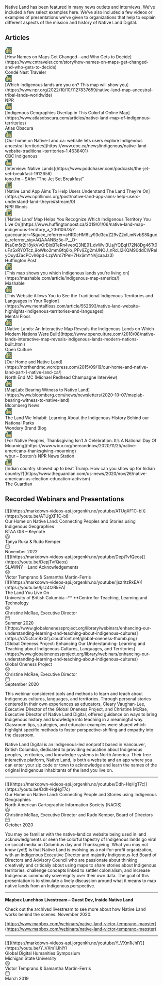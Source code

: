 Native Land has been featured in many news outlets and interviews. We’ve included a few select examples here. We’ve also included a few videos or examples of presentations we’ve given to organizations that help to explain different aspects of the mission and history of Native Land Digital.

## Articles
<div className="mt-4 nld-font-noto nld-text-md nld-bg-grey-50 rounded-xl p-4">
  <div className="flex items-center">
    <svg className="min-w-[24px]" width="24" height="24" viewBox="0 0 24 24" fill="none" xmlns="http://www.w3.org/2000/svg">
      <path fill-rule="evenodd" clip-rule="evenodd" d="M4 10C3.73478 10 3.48051 10.1054 3.29297 10.293C3.10543 10.4805 3 10.7348 3 11V20C3 20.2652 3.10543 20.5195 3.29297 20.707C3.48051 20.8946 3.73478 21 4 21C4.26522 21 4.51949 20.8946 4.70703 20.707C4.89457 20.5195 5 20.2652 5 20V10H4ZM8 3C7.73478 3 7.4805 3.10543 7.29297 3.29297C7.10543 3.4805 7 3.73478 7 4V20C7 20.3444 6.93703 20.6814 6.82422 21H20C20.2652 21 20.5195 20.8946 20.707 20.707C20.8946 20.5195 21 20.2652 21 20V4C21 3.73478 20.8946 3.48051 20.707 3.29297C20.5195 3.10543 20.2652 3 20 3H8Z" fill="#DEC170"/>
      <path d="M15 17C15.5523 17 16 17.4477 16 18C16 18.5523 15.5523 19 15 19H10C9.44771 19 9 18.5523 9 18C9 17.4477 9.44771 17 10 17H15Z" fill="#29646F"/>
      <path d="M18 13C18.5523 13 19 13.4477 19 14C19 14.5523 18.5523 15 18 15H10C9.44771 15 9 14.5523 9 14C9 13.4477 9.44771 13 10 13H18Z" fill="#29646F"/>
      <path fill-rule="evenodd" clip-rule="evenodd" d="M17 5C18.1046 5 19 5.89543 19 7V9C19 10.1046 18.1046 11 17 11H11C9.89543 11 9 10.1046 9 9V7C9 5.89543 9.89543 5 11 5H17ZM11 9H17V7H11V9Z" fill="#29646F"/>
      <path fill-rule="evenodd" clip-rule="evenodd" d="M20 1C20.7957 1 21.5585 1.3163 22.1211 1.87891C22.6837 2.44151 23 3.20435 23 4V20C23 20.7957 22.6837 21.5585 22.1211 22.1211C21.5585 22.6837 20.7957 23 20 23H4C3.20435 23 2.44151 22.6837 1.87891 22.1211C1.3163 21.5585 1 20.7957 1 20V11C1 10.2044 1.3163 9.44151 1.87891 8.87891C2.44151 8.3163 3.20435 8 4 8H5V4C5 3.20435 5.3163 2.44152 5.87891 1.87891C6.44152 1.3163 7.20435 1 8 1H20ZM4 10C3.73478 10 3.48051 10.1054 3.29297 10.293C3.10543 10.4805 3 10.7348 3 11V20C3 20.2652 3.10543 20.5195 3.29297 20.707C3.48051 20.8946 3.73478 21 4 21C4.26522 21 4.51949 20.8946 4.70703 20.707C4.89457 20.5195 5 20.2652 5 20V10H4ZM8 3C7.73478 3 7.4805 3.10543 7.29297 3.29297C7.10543 3.4805 7 3.73478 7 4V20C7 20.3444 6.93703 20.6814 6.82422 21H20C20.2652 21 20.5195 20.8946 20.707 20.707C20.8946 20.5195 21 20.2652 21 20V4C21 3.73478 20.8946 3.48051 20.707 3.29297C20.5195 3.10543 20.2652 3 20 3H8Z" fill="#29646F"/>
    </svg>
    <div className="ml-4 nld-text-teal-500 font-semibold">[How Names on Maps Get Changed—and Who Gets to Decide](https://www.cntraveler.com/story/how-names-on-maps-get-changed-and-who-gets-to-decide)</div>
  </div>
  <div>
    <div className="ml-10">Condé Nast Traveler</div>
  </div>
</div>
<div className="mt-4 nld-font-noto nld-text-md nld-bg-grey-50 rounded-xl p-4">
  <div className="flex items-center">
    <svg className="min-w-[24px]" width="24" height="24" viewBox="0 0 24 24" fill="none" xmlns="http://www.w3.org/2000/svg">
      <path fill-rule="evenodd" clip-rule="evenodd" d="M4 10C3.73478 10 3.48051 10.1054 3.29297 10.293C3.10543 10.4805 3 10.7348 3 11V20C3 20.2652 3.10543 20.5195 3.29297 20.707C3.48051 20.8946 3.73478 21 4 21C4.26522 21 4.51949 20.8946 4.70703 20.707C4.89457 20.5195 5 20.2652 5 20V10H4ZM8 3C7.73478 3 7.4805 3.10543 7.29297 3.29297C7.10543 3.4805 7 3.73478 7 4V20C7 20.3444 6.93703 20.6814 6.82422 21H20C20.2652 21 20.5195 20.8946 20.707 20.707C20.8946 20.5195 21 20.2652 21 20V4C21 3.73478 20.8946 3.48051 20.707 3.29297C20.5195 3.10543 20.2652 3 20 3H8Z" fill="#DEC170"/>
      <path d="M15 17C15.5523 17 16 17.4477 16 18C16 18.5523 15.5523 19 15 19H10C9.44771 19 9 18.5523 9 18C9 17.4477 9.44771 17 10 17H15Z" fill="#29646F"/>
      <path d="M18 13C18.5523 13 19 13.4477 19 14C19 14.5523 18.5523 15 18 15H10C9.44771 15 9 14.5523 9 14C9 13.4477 9.44771 13 10 13H18Z" fill="#29646F"/>
      <path fill-rule="evenodd" clip-rule="evenodd" d="M17 5C18.1046 5 19 5.89543 19 7V9C19 10.1046 18.1046 11 17 11H11C9.89543 11 9 10.1046 9 9V7C9 5.89543 9.89543 5 11 5H17ZM11 9H17V7H11V9Z" fill="#29646F"/>
      <path fill-rule="evenodd" clip-rule="evenodd" d="M20 1C20.7957 1 21.5585 1.3163 22.1211 1.87891C22.6837 2.44151 23 3.20435 23 4V20C23 20.7957 22.6837 21.5585 22.1211 22.1211C21.5585 22.6837 20.7957 23 20 23H4C3.20435 23 2.44151 22.6837 1.87891 22.1211C1.3163 21.5585 1 20.7957 1 20V11C1 10.2044 1.3163 9.44151 1.87891 8.87891C2.44151 8.3163 3.20435 8 4 8H5V4C5 3.20435 5.3163 2.44152 5.87891 1.87891C6.44152 1.3163 7.20435 1 8 1H20ZM4 10C3.73478 10 3.48051 10.1054 3.29297 10.293C3.10543 10.4805 3 10.7348 3 11V20C3 20.2652 3.10543 20.5195 3.29297 20.707C3.48051 20.8946 3.73478 21 4 21C4.26522 21 4.51949 20.8946 4.70703 20.707C4.89457 20.5195 5 20.2652 5 20V10H4ZM8 3C7.73478 3 7.4805 3.10543 7.29297 3.29297C7.10543 3.4805 7 3.73478 7 4V20C7 20.3444 6.93703 20.6814 6.82422 21H20C20.2652 21 20.5195 20.8946 20.707 20.707C20.8946 20.5195 21 20.2652 21 20V4C21 3.73478 20.8946 3.48051 20.707 3.29297C20.5195 3.10543 20.2652 3 20 3H8Z" fill="#29646F"/>
    </svg>
    <div className="ml-4 nld-text-teal-500 font-semibold">[Which Indigenous lands are you on? This map will show you](https://www.npr.org/2022/10/10/1127837659/native-land-map-ancestral-tribal-lands-worldwide)</div>
  </div>
  <div>
    <div className="ml-10">NPR</div>
  </div>
</div> 
<div className="mt-4 nld-font-noto nld-text-md nld-bg-grey-50 rounded-xl p-4">
  <div className="flex items-center">
    <svg className="min-w-[24px]" width="24" height="24" viewBox="0 0 24 24" fill="none" xmlns="http://www.w3.org/2000/svg">
      <path fill-rule="evenodd" clip-rule="evenodd" d="M4 10C3.73478 10 3.48051 10.1054 3.29297 10.293C3.10543 10.4805 3 10.7348 3 11V20C3 20.2652 3.10543 20.5195 3.29297 20.707C3.48051 20.8946 3.73478 21 4 21C4.26522 21 4.51949 20.8946 4.70703 20.707C4.89457 20.5195 5 20.2652 5 20V10H4ZM8 3C7.73478 3 7.4805 3.10543 7.29297 3.29297C7.10543 3.4805 7 3.73478 7 4V20C7 20.3444 6.93703 20.6814 6.82422 21H20C20.2652 21 20.5195 20.8946 20.707 20.707C20.8946 20.5195 21 20.2652 21 20V4C21 3.73478 20.8946 3.48051 20.707 3.29297C20.5195 3.10543 20.2652 3 20 3H8Z" fill="#DEC170"/>
      <path d="M15 17C15.5523 17 16 17.4477 16 18C16 18.5523 15.5523 19 15 19H10C9.44771 19 9 18.5523 9 18C9 17.4477 9.44771 17 10 17H15Z" fill="#29646F"/>
      <path d="M18 13C18.5523 13 19 13.4477 19 14C19 14.5523 18.5523 15 18 15H10C9.44771 15 9 14.5523 9 14C9 13.4477 9.44771 13 10 13H18Z" fill="#29646F"/>
      <path fill-rule="evenodd" clip-rule="evenodd" d="M17 5C18.1046 5 19 5.89543 19 7V9C19 10.1046 18.1046 11 17 11H11C9.89543 11 9 10.1046 9 9V7C9 5.89543 9.89543 5 11 5H17ZM11 9H17V7H11V9Z" fill="#29646F"/>
      <path fill-rule="evenodd" clip-rule="evenodd" d="M20 1C20.7957 1 21.5585 1.3163 22.1211 1.87891C22.6837 2.44151 23 3.20435 23 4V20C23 20.7957 22.6837 21.5585 22.1211 22.1211C21.5585 22.6837 20.7957 23 20 23H4C3.20435 23 2.44151 22.6837 1.87891 22.1211C1.3163 21.5585 1 20.7957 1 20V11C1 10.2044 1.3163 9.44151 1.87891 8.87891C2.44151 8.3163 3.20435 8 4 8H5V4C5 3.20435 5.3163 2.44152 5.87891 1.87891C6.44152 1.3163 7.20435 1 8 1H20ZM4 10C3.73478 10 3.48051 10.1054 3.29297 10.293C3.10543 10.4805 3 10.7348 3 11V20C3 20.2652 3.10543 20.5195 3.29297 20.707C3.48051 20.8946 3.73478 21 4 21C4.26522 21 4.51949 20.8946 4.70703 20.707C4.89457 20.5195 5 20.2652 5 20V10H4ZM8 3C7.73478 3 7.4805 3.10543 7.29297 3.29297C7.10543 3.4805 7 3.73478 7 4V20C7 20.3444 6.93703 20.6814 6.82422 21H20C20.2652 21 20.5195 20.8946 20.707 20.707C20.8946 20.5195 21 20.2652 21 20V4C21 3.73478 20.8946 3.48051 20.707 3.29297C20.5195 3.10543 20.2652 3 20 3H8Z" fill="#29646F"/>
    </svg>
    <div className="ml-4 nld-text-teal-500 font-semibold">[Indigenous Geographies Overlap in This Colorful Online Map](https://www.atlasobscura.com/articles/native-land-map-of-indigenous-territories)</div>
  </div>
  <div>
    <div className="ml-10">Atlas Obscura</div>
  </div>
</div> 
<div className="mt-4 nld-font-noto nld-text-md nld-bg-grey-50 rounded-xl p-4">
  <div className="flex items-center">
    <svg className="min-w-[24px]" width="24" height="24" viewBox="0 0 24 24" fill="none" xmlns="http://www.w3.org/2000/svg">
      <path fill-rule="evenodd" clip-rule="evenodd" d="M4 10C3.73478 10 3.48051 10.1054 3.29297 10.293C3.10543 10.4805 3 10.7348 3 11V20C3 20.2652 3.10543 20.5195 3.29297 20.707C3.48051 20.8946 3.73478 21 4 21C4.26522 21 4.51949 20.8946 4.70703 20.707C4.89457 20.5195 5 20.2652 5 20V10H4ZM8 3C7.73478 3 7.4805 3.10543 7.29297 3.29297C7.10543 3.4805 7 3.73478 7 4V20C7 20.3444 6.93703 20.6814 6.82422 21H20C20.2652 21 20.5195 20.8946 20.707 20.707C20.8946 20.5195 21 20.2652 21 20V4C21 3.73478 20.8946 3.48051 20.707 3.29297C20.5195 3.10543 20.2652 3 20 3H8Z" fill="#DEC170"/>
      <path d="M15 17C15.5523 17 16 17.4477 16 18C16 18.5523 15.5523 19 15 19H10C9.44771 19 9 18.5523 9 18C9 17.4477 9.44771 17 10 17H15Z" fill="#29646F"/>
      <path d="M18 13C18.5523 13 19 13.4477 19 14C19 14.5523 18.5523 15 18 15H10C9.44771 15 9 14.5523 9 14C9 13.4477 9.44771 13 10 13H18Z" fill="#29646F"/>
      <path fill-rule="evenodd" clip-rule="evenodd" d="M17 5C18.1046 5 19 5.89543 19 7V9C19 10.1046 18.1046 11 17 11H11C9.89543 11 9 10.1046 9 9V7C9 5.89543 9.89543 5 11 5H17ZM11 9H17V7H11V9Z" fill="#29646F"/>
      <path fill-rule="evenodd" clip-rule="evenodd" d="M20 1C20.7957 1 21.5585 1.3163 22.1211 1.87891C22.6837 2.44151 23 3.20435 23 4V20C23 20.7957 22.6837 21.5585 22.1211 22.1211C21.5585 22.6837 20.7957 23 20 23H4C3.20435 23 2.44151 22.6837 1.87891 22.1211C1.3163 21.5585 1 20.7957 1 20V11C1 10.2044 1.3163 9.44151 1.87891 8.87891C2.44151 8.3163 3.20435 8 4 8H5V4C5 3.20435 5.3163 2.44152 5.87891 1.87891C6.44152 1.3163 7.20435 1 8 1H20ZM4 10C3.73478 10 3.48051 10.1054 3.29297 10.293C3.10543 10.4805 3 10.7348 3 11V20C3 20.2652 3.10543 20.5195 3.29297 20.707C3.48051 20.8946 3.73478 21 4 21C4.26522 21 4.51949 20.8946 4.70703 20.707C4.89457 20.5195 5 20.2652 5 20V10H4ZM8 3C7.73478 3 7.4805 3.10543 7.29297 3.29297C7.10543 3.4805 7 3.73478 7 4V20C7 20.3444 6.93703 20.6814 6.82422 21H20C20.2652 21 20.5195 20.8946 20.707 20.707C20.8946 20.5195 21 20.2652 21 20V4C21 3.73478 20.8946 3.48051 20.707 3.29297C20.5195 3.10543 20.2652 3 20 3H8Z" fill="#29646F"/>
    </svg>
    <div className="ml-4 nld-text-teal-500 font-semibold">[Our home on Native-Land.ca: website lets users explore Indigenous ancestral territories](https://www.cbc.ca/news/indigenous/native-land-website-traditional-territories-1.4638401)</div>
  </div>
  <div>
    <div className="ml-10">CBC Indigenous</div>
  </div>
</div> 
<div className="mt-4 nld-font-noto nld-text-md nld-bg-grey-50 rounded-xl p-4">
  <div className="flex items-center">
    <svg className="min-w-[24px]" width="24" height="24" viewBox="0 0 24 24" fill="none" xmlns="http://www.w3.org/2000/svg">
      <path fill-rule="evenodd" clip-rule="evenodd" d="M4 10C3.73478 10 3.48051 10.1054 3.29297 10.293C3.10543 10.4805 3 10.7348 3 11V20C3 20.2652 3.10543 20.5195 3.29297 20.707C3.48051 20.8946 3.73478 21 4 21C4.26522 21 4.51949 20.8946 4.70703 20.707C4.89457 20.5195 5 20.2652 5 20V10H4ZM8 3C7.73478 3 7.4805 3.10543 7.29297 3.29297C7.10543 3.4805 7 3.73478 7 4V20C7 20.3444 6.93703 20.6814 6.82422 21H20C20.2652 21 20.5195 20.8946 20.707 20.707C20.8946 20.5195 21 20.2652 21 20V4C21 3.73478 20.8946 3.48051 20.707 3.29297C20.5195 3.10543 20.2652 3 20 3H8Z" fill="#DEC170"/>
      <path d="M15 17C15.5523 17 16 17.4477 16 18C16 18.5523 15.5523 19 15 19H10C9.44771 19 9 18.5523 9 18C9 17.4477 9.44771 17 10 17H15Z" fill="#29646F"/>
      <path d="M18 13C18.5523 13 19 13.4477 19 14C19 14.5523 18.5523 15 18 15H10C9.44771 15 9 14.5523 9 14C9 13.4477 9.44771 13 10 13H18Z" fill="#29646F"/>
      <path fill-rule="evenodd" clip-rule="evenodd" d="M17 5C18.1046 5 19 5.89543 19 7V9C19 10.1046 18.1046 11 17 11H11C9.89543 11 9 10.1046 9 9V7C9 5.89543 9.89543 5 11 5H17ZM11 9H17V7H11V9Z" fill="#29646F"/>
      <path fill-rule="evenodd" clip-rule="evenodd" d="M20 1C20.7957 1 21.5585 1.3163 22.1211 1.87891C22.6837 2.44151 23 3.20435 23 4V20C23 20.7957 22.6837 21.5585 22.1211 22.1211C21.5585 22.6837 20.7957 23 20 23H4C3.20435 23 2.44151 22.6837 1.87891 22.1211C1.3163 21.5585 1 20.7957 1 20V11C1 10.2044 1.3163 9.44151 1.87891 8.87891C2.44151 8.3163 3.20435 8 4 8H5V4C5 3.20435 5.3163 2.44152 5.87891 1.87891C6.44152 1.3163 7.20435 1 8 1H20ZM4 10C3.73478 10 3.48051 10.1054 3.29297 10.293C3.10543 10.4805 3 10.7348 3 11V20C3 20.2652 3.10543 20.5195 3.29297 20.707C3.48051 20.8946 3.73478 21 4 21C4.26522 21 4.51949 20.8946 4.70703 20.707C4.89457 20.5195 5 20.2652 5 20V10H4ZM8 3C7.73478 3 7.4805 3.10543 7.29297 3.29297C7.10543 3.4805 7 3.73478 7 4V20C7 20.3444 6.93703 20.6814 6.82422 21H20C20.2652 21 20.5195 20.8946 20.707 20.707C20.8946 20.5195 21 20.2652 21 20V4C21 3.73478 20.8946 3.48051 20.707 3.29297C20.5195 3.10543 20.2652 3 20 3H8Z" fill="#29646F"/>
    </svg>
    <div className="ml-4 nld-text-teal-500 font-semibold">[Interview: Native Lands](https://www.podchaser.com/podcasts/the-jet-set-breakfast-1912656)</div>
  </div>
  <div>
    <div className="ml-10">iono.fm – SAfm “The Jet Set Breakfast”</div>
  </div>
</div> 
<div className="mt-4 nld-font-noto nld-text-md nld-bg-grey-50 rounded-xl p-4">
  <div className="flex items-center">
    <svg className="min-w-[24px]" width="24" height="24" viewBox="0 0 24 24" fill="none" xmlns="http://www.w3.org/2000/svg">
      <path fill-rule="evenodd" clip-rule="evenodd" d="M4 10C3.73478 10 3.48051 10.1054 3.29297 10.293C3.10543 10.4805 3 10.7348 3 11V20C3 20.2652 3.10543 20.5195 3.29297 20.707C3.48051 20.8946 3.73478 21 4 21C4.26522 21 4.51949 20.8946 4.70703 20.707C4.89457 20.5195 5 20.2652 5 20V10H4ZM8 3C7.73478 3 7.4805 3.10543 7.29297 3.29297C7.10543 3.4805 7 3.73478 7 4V20C7 20.3444 6.93703 20.6814 6.82422 21H20C20.2652 21 20.5195 20.8946 20.707 20.707C20.8946 20.5195 21 20.2652 21 20V4C21 3.73478 20.8946 3.48051 20.707 3.29297C20.5195 3.10543 20.2652 3 20 3H8Z" fill="#DEC170"/>
      <path d="M15 17C15.5523 17 16 17.4477 16 18C16 18.5523 15.5523 19 15 19H10C9.44771 19 9 18.5523 9 18C9 17.4477 9.44771 17 10 17H15Z" fill="#29646F"/>
      <path d="M18 13C18.5523 13 19 13.4477 19 14C19 14.5523 18.5523 15 18 15H10C9.44771 15 9 14.5523 9 14C9 13.4477 9.44771 13 10 13H18Z" fill="#29646F"/>
      <path fill-rule="evenodd" clip-rule="evenodd" d="M17 5C18.1046 5 19 5.89543 19 7V9C19 10.1046 18.1046 11 17 11H11C9.89543 11 9 10.1046 9 9V7C9 5.89543 9.89543 5 11 5H17ZM11 9H17V7H11V9Z" fill="#29646F"/>
      <path fill-rule="evenodd" clip-rule="evenodd" d="M20 1C20.7957 1 21.5585 1.3163 22.1211 1.87891C22.6837 2.44151 23 3.20435 23 4V20C23 20.7957 22.6837 21.5585 22.1211 22.1211C21.5585 22.6837 20.7957 23 20 23H4C3.20435 23 2.44151 22.6837 1.87891 22.1211C1.3163 21.5585 1 20.7957 1 20V11C1 10.2044 1.3163 9.44151 1.87891 8.87891C2.44151 8.3163 3.20435 8 4 8H5V4C5 3.20435 5.3163 2.44152 5.87891 1.87891C6.44152 1.3163 7.20435 1 8 1H20ZM4 10C3.73478 10 3.48051 10.1054 3.29297 10.293C3.10543 10.4805 3 10.7348 3 11V20C3 20.2652 3.10543 20.5195 3.29297 20.707C3.48051 20.8946 3.73478 21 4 21C4.26522 21 4.51949 20.8946 4.70703 20.707C4.89457 20.5195 5 20.2652 5 20V10H4ZM8 3C7.73478 3 7.4805 3.10543 7.29297 3.29297C7.10543 3.4805 7 3.73478 7 4V20C7 20.3444 6.93703 20.6814 6.82422 21H20C20.2652 21 20.5195 20.8946 20.707 20.707C20.8946 20.5195 21 20.2652 21 20V4C21 3.73478 20.8946 3.48051 20.707 3.29297C20.5195 3.10543 20.2652 3 20 3H8Z" fill="#29646F"/>
    </svg>
    <div className="ml-4 nld-text-teal-500 font-semibold">[Native Land App Aims To Help Users Understand The Land They’re On](https://www.nprillinois.org/post/native-land-app-aims-help-users-understand-land-theyre#stream/0)</div>
  </div>
  <div>
    <div className="ml-10">NPR Illinois</div>
  </div>
</div> 
<div className="mt-4 nld-font-noto nld-text-md nld-bg-grey-50 rounded-xl p-4">
  <div className="flex items-center">
    <svg className="min-w-[24px]" width="24" height="24" viewBox="0 0 24 24" fill="none" xmlns="http://www.w3.org/2000/svg">
      <path fill-rule="evenodd" clip-rule="evenodd" d="M4 10C3.73478 10 3.48051 10.1054 3.29297 10.293C3.10543 10.4805 3 10.7348 3 11V20C3 20.2652 3.10543 20.5195 3.29297 20.707C3.48051 20.8946 3.73478 21 4 21C4.26522 21 4.51949 20.8946 4.70703 20.707C4.89457 20.5195 5 20.2652 5 20V10H4ZM8 3C7.73478 3 7.4805 3.10543 7.29297 3.29297C7.10543 3.4805 7 3.73478 7 4V20C7 20.3444 6.93703 20.6814 6.82422 21H20C20.2652 21 20.5195 20.8946 20.707 20.707C20.8946 20.5195 21 20.2652 21 20V4C21 3.73478 20.8946 3.48051 20.707 3.29297C20.5195 3.10543 20.2652 3 20 3H8Z" fill="#DEC170"/>
      <path d="M15 17C15.5523 17 16 17.4477 16 18C16 18.5523 15.5523 19 15 19H10C9.44771 19 9 18.5523 9 18C9 17.4477 9.44771 17 10 17H15Z" fill="#29646F"/>
      <path d="M18 13C18.5523 13 19 13.4477 19 14C19 14.5523 18.5523 15 18 15H10C9.44771 15 9 14.5523 9 14C9 13.4477 9.44771 13 10 13H18Z" fill="#29646F"/>
      <path fill-rule="evenodd" clip-rule="evenodd" d="M17 5C18.1046 5 19 5.89543 19 7V9C19 10.1046 18.1046 11 17 11H11C9.89543 11 9 10.1046 9 9V7C9 5.89543 9.89543 5 11 5H17ZM11 9H17V7H11V9Z" fill="#29646F"/>
      <path fill-rule="evenodd" clip-rule="evenodd" d="M20 1C20.7957 1 21.5585 1.3163 22.1211 1.87891C22.6837 2.44151 23 3.20435 23 4V20C23 20.7957 22.6837 21.5585 22.1211 22.1211C21.5585 22.6837 20.7957 23 20 23H4C3.20435 23 2.44151 22.6837 1.87891 22.1211C1.3163 21.5585 1 20.7957 1 20V11C1 10.2044 1.3163 9.44151 1.87891 8.87891C2.44151 8.3163 3.20435 8 4 8H5V4C5 3.20435 5.3163 2.44152 5.87891 1.87891C6.44152 1.3163 7.20435 1 8 1H20ZM4 10C3.73478 10 3.48051 10.1054 3.29297 10.293C3.10543 10.4805 3 10.7348 3 11V20C3 20.2652 3.10543 20.5195 3.29297 20.707C3.48051 20.8946 3.73478 21 4 21C4.26522 21 4.51949 20.8946 4.70703 20.707C4.89457 20.5195 5 20.2652 5 20V10H4ZM8 3C7.73478 3 7.4805 3.10543 7.29297 3.29297C7.10543 3.4805 7 3.73478 7 4V20C7 20.3444 6.93703 20.6814 6.82422 21H20C20.2652 21 20.5195 20.8946 20.707 20.707C20.8946 20.5195 21 20.2652 21 20V4C21 3.73478 20.8946 3.48051 20.707 3.29297C20.5195 3.10543 20.2652 3 20 3H8Z" fill="#29646F"/>
    </svg>
    <div className="ml-4 nld-text-teal-500 font-semibold">[‘Native Land’ Map Helps You Recognize Which Indigenous Territory You Live On](https://www.huffingtonpost.ca/2019/01/06/native-land-map-indigenous-territory_a_23610678/?guccounter=1&guce_referrer=aHR0cHM6Ly93d3cuZ29vZ2xlLmNvbS8&guce_referrer_sig=AQAAANBz5o-P__O-iNaCm5r2H8ykVvOrBloBTeRn4veoQ3NE91_dvWvi3UajYQEqH72N8Dg46Tt0uFsSxRYOTcz_9oWko2mmGfq6lo_PFv6Zg2mUNOJ_nRcLl2KQM90ddCWReIyOuydZacPCvh6pd-LzpWrd7tPeH7HxSmYNVjcaaJz3)</div>
  </div>
  <div>
    <div className="ml-10">Huffington Post</div>
  </div>
</div> 
<div className="mt-4 nld-font-noto nld-text-md nld-bg-grey-50 rounded-xl p-4">
  <div className="flex items-center">
    <svg className="min-w-[24px]" width="24" height="24" viewBox="0 0 24 24" fill="none" xmlns="http://www.w3.org/2000/svg">
      <path fill-rule="evenodd" clip-rule="evenodd" d="M4 10C3.73478 10 3.48051 10.1054 3.29297 10.293C3.10543 10.4805 3 10.7348 3 11V20C3 20.2652 3.10543 20.5195 3.29297 20.707C3.48051 20.8946 3.73478 21 4 21C4.26522 21 4.51949 20.8946 4.70703 20.707C4.89457 20.5195 5 20.2652 5 20V10H4ZM8 3C7.73478 3 7.4805 3.10543 7.29297 3.29297C7.10543 3.4805 7 3.73478 7 4V20C7 20.3444 6.93703 20.6814 6.82422 21H20C20.2652 21 20.5195 20.8946 20.707 20.707C20.8946 20.5195 21 20.2652 21 20V4C21 3.73478 20.8946 3.48051 20.707 3.29297C20.5195 3.10543 20.2652 3 20 3H8Z" fill="#DEC170"/>
      <path d="M15 17C15.5523 17 16 17.4477 16 18C16 18.5523 15.5523 19 15 19H10C9.44771 19 9 18.5523 9 18C9 17.4477 9.44771 17 10 17H15Z" fill="#29646F"/>
      <path d="M18 13C18.5523 13 19 13.4477 19 14C19 14.5523 18.5523 15 18 15H10C9.44771 15 9 14.5523 9 14C9 13.4477 9.44771 13 10 13H18Z" fill="#29646F"/>
      <path fill-rule="evenodd" clip-rule="evenodd" d="M17 5C18.1046 5 19 5.89543 19 7V9C19 10.1046 18.1046 11 17 11H11C9.89543 11 9 10.1046 9 9V7C9 5.89543 9.89543 5 11 5H17ZM11 9H17V7H11V9Z" fill="#29646F"/>
      <path fill-rule="evenodd" clip-rule="evenodd" d="M20 1C20.7957 1 21.5585 1.3163 22.1211 1.87891C22.6837 2.44151 23 3.20435 23 4V20C23 20.7957 22.6837 21.5585 22.1211 22.1211C21.5585 22.6837 20.7957 23 20 23H4C3.20435 23 2.44151 22.6837 1.87891 22.1211C1.3163 21.5585 1 20.7957 1 20V11C1 10.2044 1.3163 9.44151 1.87891 8.87891C2.44151 8.3163 3.20435 8 4 8H5V4C5 3.20435 5.3163 2.44152 5.87891 1.87891C6.44152 1.3163 7.20435 1 8 1H20ZM4 10C3.73478 10 3.48051 10.1054 3.29297 10.293C3.10543 10.4805 3 10.7348 3 11V20C3 20.2652 3.10543 20.5195 3.29297 20.707C3.48051 20.8946 3.73478 21 4 21C4.26522 21 4.51949 20.8946 4.70703 20.707C4.89457 20.5195 5 20.2652 5 20V10H4ZM8 3C7.73478 3 7.4805 3.10543 7.29297 3.29297C7.10543 3.4805 7 3.73478 7 4V20C7 20.3444 6.93703 20.6814 6.82422 21H20C20.2652 21 20.5195 20.8946 20.707 20.707C20.8946 20.5195 21 20.2652 21 20V4C21 3.73478 20.8946 3.48051 20.707 3.29297C20.5195 3.10543 20.2652 3 20 3H8Z" fill="#29646F"/>
    </svg>
    <div className="ml-4 nld-text-teal-500 font-semibold">[This map shows you which Indigenous lands you’re living on](https://mashable.com/article/indigenous-map-america/)</div>
  </div>
  <div>
    <div className="ml-10">Mashable</div>
  </div>
</div> 
<div className="mt-4 nld-font-noto nld-text-md nld-bg-grey-50 rounded-xl p-4">
  <div className="flex items-center">
    <svg className="min-w-[24px]" width="24" height="24" viewBox="0 0 24 24" fill="none" xmlns="http://www.w3.org/2000/svg">
      <path fill-rule="evenodd" clip-rule="evenodd" d="M4 10C3.73478 10 3.48051 10.1054 3.29297 10.293C3.10543 10.4805 3 10.7348 3 11V20C3 20.2652 3.10543 20.5195 3.29297 20.707C3.48051 20.8946 3.73478 21 4 21C4.26522 21 4.51949 20.8946 4.70703 20.707C4.89457 20.5195 5 20.2652 5 20V10H4ZM8 3C7.73478 3 7.4805 3.10543 7.29297 3.29297C7.10543 3.4805 7 3.73478 7 4V20C7 20.3444 6.93703 20.6814 6.82422 21H20C20.2652 21 20.5195 20.8946 20.707 20.707C20.8946 20.5195 21 20.2652 21 20V4C21 3.73478 20.8946 3.48051 20.707 3.29297C20.5195 3.10543 20.2652 3 20 3H8Z" fill="#DEC170"/>
      <path d="M15 17C15.5523 17 16 17.4477 16 18C16 18.5523 15.5523 19 15 19H10C9.44771 19 9 18.5523 9 18C9 17.4477 9.44771 17 10 17H15Z" fill="#29646F"/>
      <path d="M18 13C18.5523 13 19 13.4477 19 14C19 14.5523 18.5523 15 18 15H10C9.44771 15 9 14.5523 9 14C9 13.4477 9.44771 13 10 13H18Z" fill="#29646F"/>
      <path fill-rule="evenodd" clip-rule="evenodd" d="M17 5C18.1046 5 19 5.89543 19 7V9C19 10.1046 18.1046 11 17 11H11C9.89543 11 9 10.1046 9 9V7C9 5.89543 9.89543 5 11 5H17ZM11 9H17V7H11V9Z" fill="#29646F"/>
      <path fill-rule="evenodd" clip-rule="evenodd" d="M20 1C20.7957 1 21.5585 1.3163 22.1211 1.87891C22.6837 2.44151 23 3.20435 23 4V20C23 20.7957 22.6837 21.5585 22.1211 22.1211C21.5585 22.6837 20.7957 23 20 23H4C3.20435 23 2.44151 22.6837 1.87891 22.1211C1.3163 21.5585 1 20.7957 1 20V11C1 10.2044 1.3163 9.44151 1.87891 8.87891C2.44151 8.3163 3.20435 8 4 8H5V4C5 3.20435 5.3163 2.44152 5.87891 1.87891C6.44152 1.3163 7.20435 1 8 1H20ZM4 10C3.73478 10 3.48051 10.1054 3.29297 10.293C3.10543 10.4805 3 10.7348 3 11V20C3 20.2652 3.10543 20.5195 3.29297 20.707C3.48051 20.8946 3.73478 21 4 21C4.26522 21 4.51949 20.8946 4.70703 20.707C4.89457 20.5195 5 20.2652 5 20V10H4ZM8 3C7.73478 3 7.4805 3.10543 7.29297 3.29297C7.10543 3.4805 7 3.73478 7 4V20C7 20.3444 6.93703 20.6814 6.82422 21H20C20.2652 21 20.5195 20.8946 20.707 20.707C20.8946 20.5195 21 20.2652 21 20V4C21 3.73478 20.8946 3.48051 20.707 3.29297C20.5195 3.10543 20.2652 3 20 3H8Z" fill="#29646F"/>
    </svg>
    <div className="ml-4 nld-text-teal-500 font-semibold">[This Website Allows You to See the Traditional Indigenous Territories and Languages in Your Region](https://www.mentalfloss.com/article/552693/native-land-website-highlights-indigenous-territories-and-languages)</div>
  </div>
  <div>
    <div className="ml-10">Mental Floss</div>
  </div>
</div> 
<div className="mt-4 nld-font-noto nld-text-md nld-bg-grey-50 rounded-xl p-4">
  <div className="flex items-center">
    <svg className="min-w-[24px]" width="24" height="24" viewBox="0 0 24 24" fill="none" xmlns="http://www.w3.org/2000/svg">
      <path fill-rule="evenodd" clip-rule="evenodd" d="M4 10C3.73478 10 3.48051 10.1054 3.29297 10.293C3.10543 10.4805 3 10.7348 3 11V20C3 20.2652 3.10543 20.5195 3.29297 20.707C3.48051 20.8946 3.73478 21 4 21C4.26522 21 4.51949 20.8946 4.70703 20.707C4.89457 20.5195 5 20.2652 5 20V10H4ZM8 3C7.73478 3 7.4805 3.10543 7.29297 3.29297C7.10543 3.4805 7 3.73478 7 4V20C7 20.3444 6.93703 20.6814 6.82422 21H20C20.2652 21 20.5195 20.8946 20.707 20.707C20.8946 20.5195 21 20.2652 21 20V4C21 3.73478 20.8946 3.48051 20.707 3.29297C20.5195 3.10543 20.2652 3 20 3H8Z" fill="#DEC170"/>
      <path d="M15 17C15.5523 17 16 17.4477 16 18C16 18.5523 15.5523 19 15 19H10C9.44771 19 9 18.5523 9 18C9 17.4477 9.44771 17 10 17H15Z" fill="#29646F"/>
      <path d="M18 13C18.5523 13 19 13.4477 19 14C19 14.5523 18.5523 15 18 15H10C9.44771 15 9 14.5523 9 14C9 13.4477 9.44771 13 10 13H18Z" fill="#29646F"/>
      <path fill-rule="evenodd" clip-rule="evenodd" d="M17 5C18.1046 5 19 5.89543 19 7V9C19 10.1046 18.1046 11 17 11H11C9.89543 11 9 10.1046 9 9V7C9 5.89543 9.89543 5 11 5H17ZM11 9H17V7H11V9Z" fill="#29646F"/>
      <path fill-rule="evenodd" clip-rule="evenodd" d="M20 1C20.7957 1 21.5585 1.3163 22.1211 1.87891C22.6837 2.44151 23 3.20435 23 4V20C23 20.7957 22.6837 21.5585 22.1211 22.1211C21.5585 22.6837 20.7957 23 20 23H4C3.20435 23 2.44151 22.6837 1.87891 22.1211C1.3163 21.5585 1 20.7957 1 20V11C1 10.2044 1.3163 9.44151 1.87891 8.87891C2.44151 8.3163 3.20435 8 4 8H5V4C5 3.20435 5.3163 2.44152 5.87891 1.87891C6.44152 1.3163 7.20435 1 8 1H20ZM4 10C3.73478 10 3.48051 10.1054 3.29297 10.293C3.10543 10.4805 3 10.7348 3 11V20C3 20.2652 3.10543 20.5195 3.29297 20.707C3.48051 20.8946 3.73478 21 4 21C4.26522 21 4.51949 20.8946 4.70703 20.707C4.89457 20.5195 5 20.2652 5 20V10H4ZM8 3C7.73478 3 7.4805 3.10543 7.29297 3.29297C7.10543 3.4805 7 3.73478 7 4V20C7 20.3444 6.93703 20.6814 6.82422 21H20C20.2652 21 20.5195 20.8946 20.707 20.707C20.8946 20.5195 21 20.2652 21 20V4C21 3.73478 20.8946 3.48051 20.707 3.29297C20.5195 3.10543 20.2652 3 20 3H8Z" fill="#29646F"/>
    </svg>
    <div className="ml-4 nld-text-teal-500 font-semibold">[Native Lands: An Interactive Map Reveals the Indigenous Lands on Which Modern Nations Were Built](https://www.openculture.com/2018/08/native-lands-interactive-map-reveals-indigenous-lands-modern-nations-built.html)</div>
  </div>
  <div>
    <div className="ml-10">Open Culture</div>
  </div>
</div> 
<div className="mt-4 nld-font-noto nld-text-md nld-bg-grey-50 rounded-xl p-4">
  <div className="flex items-center">
    <svg className="min-w-[24px]" width="24" height="24" viewBox="0 0 24 24" fill="none" xmlns="http://www.w3.org/2000/svg">
      <path fill-rule="evenodd" clip-rule="evenodd" d="M4 10C3.73478 10 3.48051 10.1054 3.29297 10.293C3.10543 10.4805 3 10.7348 3 11V20C3 20.2652 3.10543 20.5195 3.29297 20.707C3.48051 20.8946 3.73478 21 4 21C4.26522 21 4.51949 20.8946 4.70703 20.707C4.89457 20.5195 5 20.2652 5 20V10H4ZM8 3C7.73478 3 7.4805 3.10543 7.29297 3.29297C7.10543 3.4805 7 3.73478 7 4V20C7 20.3444 6.93703 20.6814 6.82422 21H20C20.2652 21 20.5195 20.8946 20.707 20.707C20.8946 20.5195 21 20.2652 21 20V4C21 3.73478 20.8946 3.48051 20.707 3.29297C20.5195 3.10543 20.2652 3 20 3H8Z" fill="#DEC170"/>
      <path d="M15 17C15.5523 17 16 17.4477 16 18C16 18.5523 15.5523 19 15 19H10C9.44771 19 9 18.5523 9 18C9 17.4477 9.44771 17 10 17H15Z" fill="#29646F"/>
      <path d="M18 13C18.5523 13 19 13.4477 19 14C19 14.5523 18.5523 15 18 15H10C9.44771 15 9 14.5523 9 14C9 13.4477 9.44771 13 10 13H18Z" fill="#29646F"/>
      <path fill-rule="evenodd" clip-rule="evenodd" d="M17 5C18.1046 5 19 5.89543 19 7V9C19 10.1046 18.1046 11 17 11H11C9.89543 11 9 10.1046 9 9V7C9 5.89543 9.89543 5 11 5H17ZM11 9H17V7H11V9Z" fill="#29646F"/>
      <path fill-rule="evenodd" clip-rule="evenodd" d="M20 1C20.7957 1 21.5585 1.3163 22.1211 1.87891C22.6837 2.44151 23 3.20435 23 4V20C23 20.7957 22.6837 21.5585 22.1211 22.1211C21.5585 22.6837 20.7957 23 20 23H4C3.20435 23 2.44151 22.6837 1.87891 22.1211C1.3163 21.5585 1 20.7957 1 20V11C1 10.2044 1.3163 9.44151 1.87891 8.87891C2.44151 8.3163 3.20435 8 4 8H5V4C5 3.20435 5.3163 2.44152 5.87891 1.87891C6.44152 1.3163 7.20435 1 8 1H20ZM4 10C3.73478 10 3.48051 10.1054 3.29297 10.293C3.10543 10.4805 3 10.7348 3 11V20C3 20.2652 3.10543 20.5195 3.29297 20.707C3.48051 20.8946 3.73478 21 4 21C4.26522 21 4.51949 20.8946 4.70703 20.707C4.89457 20.5195 5 20.2652 5 20V10H4ZM8 3C7.73478 3 7.4805 3.10543 7.29297 3.29297C7.10543 3.4805 7 3.73478 7 4V20C7 20.3444 6.93703 20.6814 6.82422 21H20C20.2652 21 20.5195 20.8946 20.707 20.707C20.8946 20.5195 21 20.2652 21 20V4C21 3.73478 20.8946 3.48051 20.707 3.29297C20.5195 3.10543 20.2652 3 20 3H8Z" fill="#29646F"/>
    </svg>
    <div className="ml-4 nld-text-teal-500 font-semibold">[Our Home and Native Land](https://northendmc.wordpress.com/2015/09/19/our-home-and-native-land-part-1-native-land-ca/)</div>
  </div>
  <div>
    <div className="ml-10">North End MC (Michael Redhead Champagne Interview)</div>
  </div>
</div> 
<div className="mt-4 nld-font-noto nld-text-md nld-bg-grey-50 rounded-xl p-4">
  <div className="flex items-center">
    <svg className="min-w-[24px]" width="24" height="24" viewBox="0 0 24 24" fill="none" xmlns="http://www.w3.org/2000/svg">
      <path fill-rule="evenodd" clip-rule="evenodd" d="M4 10C3.73478 10 3.48051 10.1054 3.29297 10.293C3.10543 10.4805 3 10.7348 3 11V20C3 20.2652 3.10543 20.5195 3.29297 20.707C3.48051 20.8946 3.73478 21 4 21C4.26522 21 4.51949 20.8946 4.70703 20.707C4.89457 20.5195 5 20.2652 5 20V10H4ZM8 3C7.73478 3 7.4805 3.10543 7.29297 3.29297C7.10543 3.4805 7 3.73478 7 4V20C7 20.3444 6.93703 20.6814 6.82422 21H20C20.2652 21 20.5195 20.8946 20.707 20.707C20.8946 20.5195 21 20.2652 21 20V4C21 3.73478 20.8946 3.48051 20.707 3.29297C20.5195 3.10543 20.2652 3 20 3H8Z" fill="#DEC170"/>
      <path d="M15 17C15.5523 17 16 17.4477 16 18C16 18.5523 15.5523 19 15 19H10C9.44771 19 9 18.5523 9 18C9 17.4477 9.44771 17 10 17H15Z" fill="#29646F"/>
      <path d="M18 13C18.5523 13 19 13.4477 19 14C19 14.5523 18.5523 15 18 15H10C9.44771 15 9 14.5523 9 14C9 13.4477 9.44771 13 10 13H18Z" fill="#29646F"/>
      <path fill-rule="evenodd" clip-rule="evenodd" d="M17 5C18.1046 5 19 5.89543 19 7V9C19 10.1046 18.1046 11 17 11H11C9.89543 11 9 10.1046 9 9V7C9 5.89543 9.89543 5 11 5H17ZM11 9H17V7H11V9Z" fill="#29646F"/>
      <path fill-rule="evenodd" clip-rule="evenodd" d="M20 1C20.7957 1 21.5585 1.3163 22.1211 1.87891C22.6837 2.44151 23 3.20435 23 4V20C23 20.7957 22.6837 21.5585 22.1211 22.1211C21.5585 22.6837 20.7957 23 20 23H4C3.20435 23 2.44151 22.6837 1.87891 22.1211C1.3163 21.5585 1 20.7957 1 20V11C1 10.2044 1.3163 9.44151 1.87891 8.87891C2.44151 8.3163 3.20435 8 4 8H5V4C5 3.20435 5.3163 2.44152 5.87891 1.87891C6.44152 1.3163 7.20435 1 8 1H20ZM4 10C3.73478 10 3.48051 10.1054 3.29297 10.293C3.10543 10.4805 3 10.7348 3 11V20C3 20.2652 3.10543 20.5195 3.29297 20.707C3.48051 20.8946 3.73478 21 4 21C4.26522 21 4.51949 20.8946 4.70703 20.707C4.89457 20.5195 5 20.2652 5 20V10H4ZM8 3C7.73478 3 7.4805 3.10543 7.29297 3.29297C7.10543 3.4805 7 3.73478 7 4V20C7 20.3444 6.93703 20.6814 6.82422 21H20C20.2652 21 20.5195 20.8946 20.707 20.707C20.8946 20.5195 21 20.2652 21 20V4C21 3.73478 20.8946 3.48051 20.707 3.29297C20.5195 3.10543 20.2652 3 20 3H8Z" fill="#29646F"/>
    </svg>
    <div className="ml-4 nld-text-teal-500 font-semibold">[MapLab: Bearing Witness to Native Land](https://www.bloomberg.com/news/newsletters/2020-10-07/maplab-bearing-witness-to-native-land)</div>
  </div>
  <div>
    <div className="ml-10">Bloomberg News</div>
  </div>
</div> 
<div className="mt-4 nld-font-noto nld-text-md nld-bg-grey-50 rounded-xl p-4">
  <div className="flex items-center">
    <svg className="min-w-[24px]" width="24" height="24" viewBox="0 0 24 24" fill="none" xmlns="http://www.w3.org/2000/svg">
      <path fill-rule="evenodd" clip-rule="evenodd" d="M4 10C3.73478 10 3.48051 10.1054 3.29297 10.293C3.10543 10.4805 3 10.7348 3 11V20C3 20.2652 3.10543 20.5195 3.29297 20.707C3.48051 20.8946 3.73478 21 4 21C4.26522 21 4.51949 20.8946 4.70703 20.707C4.89457 20.5195 5 20.2652 5 20V10H4ZM8 3C7.73478 3 7.4805 3.10543 7.29297 3.29297C7.10543 3.4805 7 3.73478 7 4V20C7 20.3444 6.93703 20.6814 6.82422 21H20C20.2652 21 20.5195 20.8946 20.707 20.707C20.8946 20.5195 21 20.2652 21 20V4C21 3.73478 20.8946 3.48051 20.707 3.29297C20.5195 3.10543 20.2652 3 20 3H8Z" fill="#DEC170"/>
      <path d="M15 17C15.5523 17 16 17.4477 16 18C16 18.5523 15.5523 19 15 19H10C9.44771 19 9 18.5523 9 18C9 17.4477 9.44771 17 10 17H15Z" fill="#29646F"/>
      <path d="M18 13C18.5523 13 19 13.4477 19 14C19 14.5523 18.5523 15 18 15H10C9.44771 15 9 14.5523 9 14C9 13.4477 9.44771 13 10 13H18Z" fill="#29646F"/>
      <path fill-rule="evenodd" clip-rule="evenodd" d="M17 5C18.1046 5 19 5.89543 19 7V9C19 10.1046 18.1046 11 17 11H11C9.89543 11 9 10.1046 9 9V7C9 5.89543 9.89543 5 11 5H17ZM11 9H17V7H11V9Z" fill="#29646F"/>
      <path fill-rule="evenodd" clip-rule="evenodd" d="M20 1C20.7957 1 21.5585 1.3163 22.1211 1.87891C22.6837 2.44151 23 3.20435 23 4V20C23 20.7957 22.6837 21.5585 22.1211 22.1211C21.5585 22.6837 20.7957 23 20 23H4C3.20435 23 2.44151 22.6837 1.87891 22.1211C1.3163 21.5585 1 20.7957 1 20V11C1 10.2044 1.3163 9.44151 1.87891 8.87891C2.44151 8.3163 3.20435 8 4 8H5V4C5 3.20435 5.3163 2.44152 5.87891 1.87891C6.44152 1.3163 7.20435 1 8 1H20ZM4 10C3.73478 10 3.48051 10.1054 3.29297 10.293C3.10543 10.4805 3 10.7348 3 11V20C3 20.2652 3.10543 20.5195 3.29297 20.707C3.48051 20.8946 3.73478 21 4 21C4.26522 21 4.51949 20.8946 4.70703 20.707C4.89457 20.5195 5 20.2652 5 20V10H4ZM8 3C7.73478 3 7.4805 3.10543 7.29297 3.29297C7.10543 3.4805 7 3.73478 7 4V20C7 20.3444 6.93703 20.6814 6.82422 21H20C20.2652 21 20.5195 20.8946 20.707 20.707C20.8946 20.5195 21 20.2652 21 20V4C21 3.73478 20.8946 3.48051 20.707 3.29297C20.5195 3.10543 20.2652 3 20 3H8Z" fill="#29646F"/>
    </svg>
    <div className="ml-4 nld-text-teal-500 font-semibold">The Land We Inhabit: Learning About the Indigenous History Behind our National Parks</div>
  </div>
  <div>
    <div className="ml-10">Wondery Brand Blog</div>
  </div>
</div> 
<div className="mt-4 nld-font-noto nld-text-md nld-bg-grey-50 rounded-xl p-4">
  <div className="flex items-center">
    <svg className="min-w-[24px]" width="24" height="24" viewBox="0 0 24 24" fill="none" xmlns="http://www.w3.org/2000/svg">
      <path fill-rule="evenodd" clip-rule="evenodd" d="M4 10C3.73478 10 3.48051 10.1054 3.29297 10.293C3.10543 10.4805 3 10.7348 3 11V20C3 20.2652 3.10543 20.5195 3.29297 20.707C3.48051 20.8946 3.73478 21 4 21C4.26522 21 4.51949 20.8946 4.70703 20.707C4.89457 20.5195 5 20.2652 5 20V10H4ZM8 3C7.73478 3 7.4805 3.10543 7.29297 3.29297C7.10543 3.4805 7 3.73478 7 4V20C7 20.3444 6.93703 20.6814 6.82422 21H20C20.2652 21 20.5195 20.8946 20.707 20.707C20.8946 20.5195 21 20.2652 21 20V4C21 3.73478 20.8946 3.48051 20.707 3.29297C20.5195 3.10543 20.2652 3 20 3H8Z" fill="#DEC170"/>
      <path d="M15 17C15.5523 17 16 17.4477 16 18C16 18.5523 15.5523 19 15 19H10C9.44771 19 9 18.5523 9 18C9 17.4477 9.44771 17 10 17H15Z" fill="#29646F"/>
      <path d="M18 13C18.5523 13 19 13.4477 19 14C19 14.5523 18.5523 15 18 15H10C9.44771 15 9 14.5523 9 14C9 13.4477 9.44771 13 10 13H18Z" fill="#29646F"/>
      <path fill-rule="evenodd" clip-rule="evenodd" d="M17 5C18.1046 5 19 5.89543 19 7V9C19 10.1046 18.1046 11 17 11H11C9.89543 11 9 10.1046 9 9V7C9 5.89543 9.89543 5 11 5H17ZM11 9H17V7H11V9Z" fill="#29646F"/>
      <path fill-rule="evenodd" clip-rule="evenodd" d="M20 1C20.7957 1 21.5585 1.3163 22.1211 1.87891C22.6837 2.44151 23 3.20435 23 4V20C23 20.7957 22.6837 21.5585 22.1211 22.1211C21.5585 22.6837 20.7957 23 20 23H4C3.20435 23 2.44151 22.6837 1.87891 22.1211C1.3163 21.5585 1 20.7957 1 20V11C1 10.2044 1.3163 9.44151 1.87891 8.87891C2.44151 8.3163 3.20435 8 4 8H5V4C5 3.20435 5.3163 2.44152 5.87891 1.87891C6.44152 1.3163 7.20435 1 8 1H20ZM4 10C3.73478 10 3.48051 10.1054 3.29297 10.293C3.10543 10.4805 3 10.7348 3 11V20C3 20.2652 3.10543 20.5195 3.29297 20.707C3.48051 20.8946 3.73478 21 4 21C4.26522 21 4.51949 20.8946 4.70703 20.707C4.89457 20.5195 5 20.2652 5 20V10H4ZM8 3C7.73478 3 7.4805 3.10543 7.29297 3.29297C7.10543 3.4805 7 3.73478 7 4V20C7 20.3444 6.93703 20.6814 6.82422 21H20C20.2652 21 20.5195 20.8946 20.707 20.707C20.8946 20.5195 21 20.2652 21 20V4C21 3.73478 20.8946 3.48051 20.707 3.29297C20.5195 3.10543 20.2652 3 20 3H8Z" fill="#29646F"/>
    </svg>
    <div className="ml-4 nld-text-teal-500 font-semibold">[For Native Peoples, Thanksgiving Isn’t A Celebration. It’s A National Day Of Mourning](https://www.wbur.org/hereandnow/2020/11/25/native-americans-thanksgiving-mourning)</div>
  </div>
  <div>
    <div className="ml-10">wbur – Boston’s NPR News Station</div>
  </div>
</div> 
<div className="mt-4 nld-font-noto nld-text-md nld-bg-grey-50 rounded-xl p-4">
  <div className="flex items-center">
    <svg className="min-w-[24px]" width="24" height="24" viewBox="0 0 24 24" fill="none" xmlns="http://www.w3.org/2000/svg">
      <path fill-rule="evenodd" clip-rule="evenodd" d="M4 10C3.73478 10 3.48051 10.1054 3.29297 10.293C3.10543 10.4805 3 10.7348 3 11V20C3 20.2652 3.10543 20.5195 3.29297 20.707C3.48051 20.8946 3.73478 21 4 21C4.26522 21 4.51949 20.8946 4.70703 20.707C4.89457 20.5195 5 20.2652 5 20V10H4ZM8 3C7.73478 3 7.4805 3.10543 7.29297 3.29297C7.10543 3.4805 7 3.73478 7 4V20C7 20.3444 6.93703 20.6814 6.82422 21H20C20.2652 21 20.5195 20.8946 20.707 20.707C20.8946 20.5195 21 20.2652 21 20V4C21 3.73478 20.8946 3.48051 20.707 3.29297C20.5195 3.10543 20.2652 3 20 3H8Z" fill="#DEC170"/>
      <path d="M15 17C15.5523 17 16 17.4477 16 18C16 18.5523 15.5523 19 15 19H10C9.44771 19 9 18.5523 9 18C9 17.4477 9.44771 17 10 17H15Z" fill="#29646F"/>
      <path d="M18 13C18.5523 13 19 13.4477 19 14C19 14.5523 18.5523 15 18 15H10C9.44771 15 9 14.5523 9 14C9 13.4477 9.44771 13 10 13H18Z" fill="#29646F"/>
      <path fill-rule="evenodd" clip-rule="evenodd" d="M17 5C18.1046 5 19 5.89543 19 7V9C19 10.1046 18.1046 11 17 11H11C9.89543 11 9 10.1046 9 9V7C9 5.89543 9.89543 5 11 5H17ZM11 9H17V7H11V9Z" fill="#29646F"/>
      <path fill-rule="evenodd" clip-rule="evenodd" d="M20 1C20.7957 1 21.5585 1.3163 22.1211 1.87891C22.6837 2.44151 23 3.20435 23 4V20C23 20.7957 22.6837 21.5585 22.1211 22.1211C21.5585 22.6837 20.7957 23 20 23H4C3.20435 23 2.44151 22.6837 1.87891 22.1211C1.3163 21.5585 1 20.7957 1 20V11C1 10.2044 1.3163 9.44151 1.87891 8.87891C2.44151 8.3163 3.20435 8 4 8H5V4C5 3.20435 5.3163 2.44152 5.87891 1.87891C6.44152 1.3163 7.20435 1 8 1H20ZM4 10C3.73478 10 3.48051 10.1054 3.29297 10.293C3.10543 10.4805 3 10.7348 3 11V20C3 20.2652 3.10543 20.5195 3.29297 20.707C3.48051 20.8946 3.73478 21 4 21C4.26522 21 4.51949 20.8946 4.70703 20.707C4.89457 20.5195 5 20.2652 5 20V10H4ZM8 3C7.73478 3 7.4805 3.10543 7.29297 3.29297C7.10543 3.4805 7 3.73478 7 4V20C7 20.3444 6.93703 20.6814 6.82422 21H20C20.2652 21 20.5195 20.8946 20.707 20.707C20.8946 20.5195 21 20.2652 21 20V4C21 3.73478 20.8946 3.48051 20.707 3.29297C20.5195 3.10543 20.2652 3 20 3H8Z" fill="#29646F"/>
    </svg>
    <div className="ml-4 nld-text-teal-500 font-semibold">[Indian country showed up to beat Trump. How can you show up for Indian country?](https://www.theguardian.com/us-news/2020/nov/26/native-american-us-election-education-activism)</div>
  </div>
  <div>
    <div className="ml-10">The Guardian</div>
  </div>
</div> 

## Recorded Webinars and Presentations

<div className="mt-4 nld-font-noto nld-text-md nld-bg-grey-50 rounded-xl p-4">
  <div className="grid grid-cols-1 md:grid-cols-3 gap-4">
    <div className="col-span-1">
      [![](https://markdown-videos-api.jorgenkh.no/youtube/ATUgXF1C-bI)](https://youtu.be/ATUgXF1C-bI)
    </div>
    <div className="col-span-1 md:col-span-2 items-center">
      <div className="nld-text-teal-500 font-semibold">Our Home on Native Land: Connecting Peoples and Stories using Indigenous Geographies</div>
      <div className="mt-4 nld-text-sm nld-text-grey-300">BTAA GIS – Keynote</div>
      <div className="mt-1 nld-text-sm nld-text-grey-300 flex items-center">
        <svg width="16" height="16" viewBox="0 0 16 16" fill="none" xmlns="http://www.w3.org/2000/svg">
          <g clip-path="url(#clip0_689_2180)">
          <path fill-rule="evenodd" clip-rule="evenodd" d="M8.00033 0.666626C12.0504 0.666626 15.3337 3.94987 15.3337 7.99996C15.3337 12.05 12.0504 15.3333 8.00033 15.3333C3.95024 15.3333 0.666992 12.05 0.666992 7.99996C0.666992 3.94987 3.95024 0.666626 8.00033 0.666626ZM8.00033 9.99996C7.11627 9.99996 6.26868 10.3514 5.64355 10.9765C5.09765 11.5224 4.75996 12.238 4.68327 12.9993C5.63353 13.6311 6.77368 14 8.00033 14C9.22678 14 10.3666 13.6309 11.3167 12.9993C11.24 12.238 10.903 11.5224 10.3571 10.9765C9.73197 10.3514 8.88438 9.99996 8.00033 9.99996ZM8.00033 1.99996C4.68662 1.99996 2.00033 4.68625 2.00033 7.99996C2.00033 9.53654 2.57838 10.9378 3.52832 11.9993C3.74775 11.2634 4.14737 10.586 4.70019 10.0332C5.03694 9.69642 5.42005 9.4168 5.83431 9.19983C5.11998 8.58846 4.66699 7.68057 4.66699 6.66663C4.66699 4.82568 6.15938 3.33329 8.00033 3.33329C9.84127 3.33329 11.3337 4.82568 11.3337 6.66663C11.3337 7.68075 10.8802 8.58846 10.1657 9.19983C10.5801 9.41684 10.9636 9.69628 11.3005 10.0332C11.8532 10.5859 12.2522 11.2634 12.4717 11.9993C13.4218 10.9378 14.0003 9.5367 14.0003 7.99996C14.0003 4.68625 11.314 1.99996 8.00033 1.99996ZM8.00033 4.66663C6.89576 4.66663 6.00033 5.56206 6.00033 6.66663C6.00033 7.77119 6.89576 8.66663 8.00033 8.66663C9.10489 8.66663 10.0003 7.77119 10.0003 6.66663C10.0003 5.56206 9.10489 4.66663 8.00033 4.66663Z" fill="#5E6569"/>
          </g>
          <defs>
          <clipPath id="clip0_689_2180">
          <rect width="16" height="16" fill="white"/>
          </clipPath>
          </defs>
        </svg>
        <div className="ml-2.5">Tanya Ruka & Rudo Kemper</div>
      </div>
      <div className="mt-1 nld-text-sm nld-text-grey-300 flex items-center">
        <svg width="16" height="16" viewBox="0 0 16 16" fill="none" xmlns="http://www.w3.org/2000/svg">
          <path fill-rule="evenodd" clip-rule="evenodd" d="M10.6663 0.666626C11.0345 0.666626 11.333 0.965103 11.333 1.33329V1.99996H12.6663C13.7709 1.99996 14.6663 2.89539 14.6663 3.99996V13.3333C14.6663 14.4379 13.7709 15.3333 12.6663 15.3333H3.33301C2.22844 15.3333 1.33301 14.4379 1.33301 13.3333V3.99996C1.33301 2.89539 2.22844 1.99996 3.33301 1.99996H4.66634V1.33329C4.66634 0.965103 4.96482 0.666626 5.33301 0.666626C5.7012 0.666626 5.99967 0.965103 5.99967 1.33329V1.99996H9.99967V1.33329C9.99967 0.965103 10.2982 0.666626 10.6663 0.666626ZM2.66634 7.33329V13.3333C2.66634 13.7015 2.96482 14 3.33301 14H12.6663C13.0345 14 13.333 13.7015 13.333 13.3333V7.33329H2.66634ZM3.33301 3.33329C2.96482 3.33329 2.66634 3.63177 2.66634 3.99996V5.99996H13.333V3.99996C13.333 3.63177 13.0345 3.33329 12.6663 3.33329H11.333V3.99996C11.333 4.36815 11.0345 4.66663 10.6663 4.66663C10.2982 4.66663 9.99967 4.36815 9.99967 3.99996V3.33329H5.99967V3.99996C5.99967 4.36815 5.7012 4.66663 5.33301 4.66663C4.96482 4.66663 4.66634 4.36815 4.66634 3.99996V3.33329H3.33301Z" fill="#5E6569"/>
        </svg>
        <div className="ml-2.5">November 2022</div>
      </div>
    </div>
  </div>
</div> 

<div className="mt-4 nld-font-noto nld-text-md nld-bg-grey-50 rounded-xl p-4">
  <div className="grid grid-cols-1 md:grid-cols-3 gap-4">
    <div className="col-span-1">
      [![](https://markdown-videos-api.jorgenkh.no/youtube/DepjTvfQeos)](https://youtu.be/DepjTvfQeos)
    </div>
    <div className="col-span-1 md:col-span-2 items-center">
      <div className="nld-text-teal-500 font-semibold">SLAWNY – Land Acknowledgements</div>
      <div className="mt-4 nld-text-sm nld-text-grey-300 flex items-center">
        <svg width="16" height="16" viewBox="0 0 16 16" fill="none" xmlns="http://www.w3.org/2000/svg">
          <g clip-path="url(#clip0_689_2180)">
          <path fill-rule="evenodd" clip-rule="evenodd" d="M8.00033 0.666626C12.0504 0.666626 15.3337 3.94987 15.3337 7.99996C15.3337 12.05 12.0504 15.3333 8.00033 15.3333C3.95024 15.3333 0.666992 12.05 0.666992 7.99996C0.666992 3.94987 3.95024 0.666626 8.00033 0.666626ZM8.00033 9.99996C7.11627 9.99996 6.26868 10.3514 5.64355 10.9765C5.09765 11.5224 4.75996 12.238 4.68327 12.9993C5.63353 13.6311 6.77368 14 8.00033 14C9.22678 14 10.3666 13.6309 11.3167 12.9993C11.24 12.238 10.903 11.5224 10.3571 10.9765C9.73197 10.3514 8.88438 9.99996 8.00033 9.99996ZM8.00033 1.99996C4.68662 1.99996 2.00033 4.68625 2.00033 7.99996C2.00033 9.53654 2.57838 10.9378 3.52832 11.9993C3.74775 11.2634 4.14737 10.586 4.70019 10.0332C5.03694 9.69642 5.42005 9.4168 5.83431 9.19983C5.11998 8.58846 4.66699 7.68057 4.66699 6.66663C4.66699 4.82568 6.15938 3.33329 8.00033 3.33329C9.84127 3.33329 11.3337 4.82568 11.3337 6.66663C11.3337 7.68075 10.8802 8.58846 10.1657 9.19983C10.5801 9.41684 10.9636 9.69628 11.3005 10.0332C11.8532 10.5859 12.2522 11.2634 12.4717 11.9993C13.4218 10.9378 14.0003 9.5367 14.0003 7.99996C14.0003 4.68625 11.314 1.99996 8.00033 1.99996ZM8.00033 4.66663C6.89576 4.66663 6.00033 5.56206 6.00033 6.66663C6.00033 7.77119 6.89576 8.66663 8.00033 8.66663C9.10489 8.66663 10.0003 7.77119 10.0003 6.66663C10.0003 5.56206 9.10489 4.66663 8.00033 4.66663Z" fill="#5E6569"/>
          </g>
          <defs>
          <clipPath id="clip0_689_2180">
          <rect width="16" height="16" fill="white"/>
          </clipPath>
          </defs>
        </svg>
        <div className="ml-2.5">Victor Temprano & Samantha Martin-Ferris</div>
      </div>
    </div>
  </div>
</div> 

<div className="mt-4 nld-font-noto nld-text-md nld-bg-grey-50 rounded-xl p-4">
  <div className="grid grid-cols-1 md:grid-cols-3 gap-4">
    <div className="col-span-1">
      [![](https://markdown-videos-api.jorgenkh.no/youtube/Ijsz4tzRkEA)](https://youtu.be/Ijsz4tzRkEA)
    </div>
    <div className="col-span-1 md:col-span-2 items-center">
      <div className="nld-text-teal-500 font-semibold">The Land You Live On</div>
      <div className="mt-4 nld-text-sm nld-text-grey-300">University of British Columbia –** **Centre for Teaching, Learning and Technology</div>
      <div className="mt-1 nld-text-sm nld-text-grey-300 flex items-center">
        <svg width="16" height="16" viewBox="0 0 16 16" fill="none" xmlns="http://www.w3.org/2000/svg">
          <g clip-path="url(#clip0_689_2180)">
          <path fill-rule="evenodd" clip-rule="evenodd" d="M8.00033 0.666626C12.0504 0.666626 15.3337 3.94987 15.3337 7.99996C15.3337 12.05 12.0504 15.3333 8.00033 15.3333C3.95024 15.3333 0.666992 12.05 0.666992 7.99996C0.666992 3.94987 3.95024 0.666626 8.00033 0.666626ZM8.00033 9.99996C7.11627 9.99996 6.26868 10.3514 5.64355 10.9765C5.09765 11.5224 4.75996 12.238 4.68327 12.9993C5.63353 13.6311 6.77368 14 8.00033 14C9.22678 14 10.3666 13.6309 11.3167 12.9993C11.24 12.238 10.903 11.5224 10.3571 10.9765C9.73197 10.3514 8.88438 9.99996 8.00033 9.99996ZM8.00033 1.99996C4.68662 1.99996 2.00033 4.68625 2.00033 7.99996C2.00033 9.53654 2.57838 10.9378 3.52832 11.9993C3.74775 11.2634 4.14737 10.586 4.70019 10.0332C5.03694 9.69642 5.42005 9.4168 5.83431 9.19983C5.11998 8.58846 4.66699 7.68057 4.66699 6.66663C4.66699 4.82568 6.15938 3.33329 8.00033 3.33329C9.84127 3.33329 11.3337 4.82568 11.3337 6.66663C11.3337 7.68075 10.8802 8.58846 10.1657 9.19983C10.5801 9.41684 10.9636 9.69628 11.3005 10.0332C11.8532 10.5859 12.2522 11.2634 12.4717 11.9993C13.4218 10.9378 14.0003 9.5367 14.0003 7.99996C14.0003 4.68625 11.314 1.99996 8.00033 1.99996ZM8.00033 4.66663C6.89576 4.66663 6.00033 5.56206 6.00033 6.66663C6.00033 7.77119 6.89576 8.66663 8.00033 8.66663C9.10489 8.66663 10.0003 7.77119 10.0003 6.66663C10.0003 5.56206 9.10489 4.66663 8.00033 4.66663Z" fill="#5E6569"/>
          </g>
          <defs>
          <clipPath id="clip0_689_2180">
          <rect width="16" height="16" fill="white"/>
          </clipPath>
          </defs>
        </svg>
        <div className="ml-2.5">Christine McRae, Executive Director</div>
      </div>
      <div className="mt-1 nld-text-sm nld-text-grey-300 flex items-center">
        <svg width="16" height="16" viewBox="0 0 16 16" fill="none" xmlns="http://www.w3.org/2000/svg">
          <path fill-rule="evenodd" clip-rule="evenodd" d="M10.6663 0.666626C11.0345 0.666626 11.333 0.965103 11.333 1.33329V1.99996H12.6663C13.7709 1.99996 14.6663 2.89539 14.6663 3.99996V13.3333C14.6663 14.4379 13.7709 15.3333 12.6663 15.3333H3.33301C2.22844 15.3333 1.33301 14.4379 1.33301 13.3333V3.99996C1.33301 2.89539 2.22844 1.99996 3.33301 1.99996H4.66634V1.33329C4.66634 0.965103 4.96482 0.666626 5.33301 0.666626C5.7012 0.666626 5.99967 0.965103 5.99967 1.33329V1.99996H9.99967V1.33329C9.99967 0.965103 10.2982 0.666626 10.6663 0.666626ZM2.66634 7.33329V13.3333C2.66634 13.7015 2.96482 14 3.33301 14H12.6663C13.0345 14 13.333 13.7015 13.333 13.3333V7.33329H2.66634ZM3.33301 3.33329C2.96482 3.33329 2.66634 3.63177 2.66634 3.99996V5.99996H13.333V3.99996C13.333 3.63177 13.0345 3.33329 12.6663 3.33329H11.333V3.99996C11.333 4.36815 11.0345 4.66663 10.6663 4.66663C10.2982 4.66663 9.99967 4.36815 9.99967 3.99996V3.33329H5.99967V3.99996C5.99967 4.36815 5.7012 4.66663 5.33301 4.66663C4.96482 4.66663 4.66634 4.36815 4.66634 3.99996V3.33329H3.33301Z" fill="#5E6569"/>
        </svg>
        <div className="ml-2.5">Summer 2020</div>
      </div>
    </div>
  </div>
</div> 

<div className="mt-4 nld-font-noto nld-text-md nld-bg-grey-50 rounded-xl p-4">
  <div className="grid grid-cols-1 md:grid-cols-3 gap-4">
    <div className="col-span-1">
      ![https://www.globalonenessproject.org/library/webinars/enhancing-our-understanding-learning-and-teaching-about-indigenous-cultures](https://d75cfcm8x0ifj.cloudfront.net/global-oneness-thumb.png)
    </div>
    <div className="col-span-1 md:col-span-2 items-center">
      <div className="nld-text-teal-500 font-semibold">[Global Oneness Project: Enhancing Our Understanding: Learning and Teaching about Indigenous Cultures, Languages, and Territories](https://www.globalonenessproject.org/library/webinars/enhancing-our-understanding-learning-and-teaching-about-indigenous-cultures)</div>
      <div className="mt-4 nld-text-sm nld-text-grey-300">Global Oneness Project</div>
      <div className="mt-1 nld-text-sm nld-text-grey-300 flex items-center">
        <svg width="16" height="16" viewBox="0 0 16 16" fill="none" xmlns="http://www.w3.org/2000/svg">
          <g clip-path="url(#clip0_689_2180)">
          <path fill-rule="evenodd" clip-rule="evenodd" d="M8.00033 0.666626C12.0504 0.666626 15.3337 3.94987 15.3337 7.99996C15.3337 12.05 12.0504 15.3333 8.00033 15.3333C3.95024 15.3333 0.666992 12.05 0.666992 7.99996C0.666992 3.94987 3.95024 0.666626 8.00033 0.666626ZM8.00033 9.99996C7.11627 9.99996 6.26868 10.3514 5.64355 10.9765C5.09765 11.5224 4.75996 12.238 4.68327 12.9993C5.63353 13.6311 6.77368 14 8.00033 14C9.22678 14 10.3666 13.6309 11.3167 12.9993C11.24 12.238 10.903 11.5224 10.3571 10.9765C9.73197 10.3514 8.88438 9.99996 8.00033 9.99996ZM8.00033 1.99996C4.68662 1.99996 2.00033 4.68625 2.00033 7.99996C2.00033 9.53654 2.57838 10.9378 3.52832 11.9993C3.74775 11.2634 4.14737 10.586 4.70019 10.0332C5.03694 9.69642 5.42005 9.4168 5.83431 9.19983C5.11998 8.58846 4.66699 7.68057 4.66699 6.66663C4.66699 4.82568 6.15938 3.33329 8.00033 3.33329C9.84127 3.33329 11.3337 4.82568 11.3337 6.66663C11.3337 7.68075 10.8802 8.58846 10.1657 9.19983C10.5801 9.41684 10.9636 9.69628 11.3005 10.0332C11.8532 10.5859 12.2522 11.2634 12.4717 11.9993C13.4218 10.9378 14.0003 9.5367 14.0003 7.99996C14.0003 4.68625 11.314 1.99996 8.00033 1.99996ZM8.00033 4.66663C6.89576 4.66663 6.00033 5.56206 6.00033 6.66663C6.00033 7.77119 6.89576 8.66663 8.00033 8.66663C9.10489 8.66663 10.0003 7.77119 10.0003 6.66663C10.0003 5.56206 9.10489 4.66663 8.00033 4.66663Z" fill="#5E6569"/>
          </g>
          <defs>
          <clipPath id="clip0_689_2180">
          <rect width="16" height="16" fill="white"/>
          </clipPath>
          </defs>
        </svg>
        <div className="ml-2.5">Christine McRae, Executive Director</div>
      </div>
      <div className="mt-1 nld-text-sm nld-text-grey-300 flex items-center">
        <svg width="16" height="16" viewBox="0 0 16 16" fill="none" xmlns="http://www.w3.org/2000/svg">
          <path fill-rule="evenodd" clip-rule="evenodd" d="M10.6663 0.666626C11.0345 0.666626 11.333 0.965103 11.333 1.33329V1.99996H12.6663C13.7709 1.99996 14.6663 2.89539 14.6663 3.99996V13.3333C14.6663 14.4379 13.7709 15.3333 12.6663 15.3333H3.33301C2.22844 15.3333 1.33301 14.4379 1.33301 13.3333V3.99996C1.33301 2.89539 2.22844 1.99996 3.33301 1.99996H4.66634V1.33329C4.66634 0.965103 4.96482 0.666626 5.33301 0.666626C5.7012 0.666626 5.99967 0.965103 5.99967 1.33329V1.99996H9.99967V1.33329C9.99967 0.965103 10.2982 0.666626 10.6663 0.666626ZM2.66634 7.33329V13.3333C2.66634 13.7015 2.96482 14 3.33301 14H12.6663C13.0345 14 13.333 13.7015 13.333 13.3333V7.33329H2.66634ZM3.33301 3.33329C2.96482 3.33329 2.66634 3.63177 2.66634 3.99996V5.99996H13.333V3.99996C13.333 3.63177 13.0345 3.33329 12.6663 3.33329H11.333V3.99996C11.333 4.36815 11.0345 4.66663 10.6663 4.66663C10.2982 4.66663 9.99967 4.36815 9.99967 3.99996V3.33329H5.99967V3.99996C5.99967 4.36815 5.7012 4.66663 5.33301 4.66663C4.96482 4.66663 4.66634 4.36815 4.66634 3.99996V3.33329H3.33301Z" fill="#5E6569"/>
        </svg>
        <div className="ml-2.5">September 2020</div>
      </div>
    </div>
  </div>
</div> 

This webinar considered tools and methods to learn and teach about Indigenous cultures, languages, and territories. Through personal stories centered in their own experiences as educators, Cleary Vaughan-Lee, Executive Director of the Global Oneness Project, and Christine McRae, Executive Director of Native Land Digital, offered guidance on ways to bring Indigenous history and knowledge into teaching in a meaningful way. Classroom tips, strategies, and educator examples were shared which highlight specific methods to foster perspective-shifting and empathy into the classroom. 

Native Land Digital is an Indigenous-led nonprofit based in Vancouver, British Columbia, dedicated to providing education about Indigenous peoples, territories, and knowledge systems in North America. Their free interactive platform, Native Land, is both a website and an app where you can enter your zip code or town to acknowledge and learn the names of the original Indigenous inhabitants of the land you live on.

* * *

<div className="mt-4 nld-font-noto nld-text-md nld-bg-grey-50 rounded-xl p-4">
  <div className="grid grid-cols-1 md:grid-cols-3 gap-4">
    <div className="col-span-1">
      [![](https://markdown-videos-api.jorgenkh.no/youtube/Ddh-HqHgT7c)](https://youtu.be/Ddh-HqHgT7c)
    </div>
    <div className="col-span-1 md:col-span-2 items-center">
      <div className="nld-text-teal-500 font-semibold">Our Home on Native Land: Connecting People and Stories using Indigenous Geographies</div>
      <div className="mt-4 nld-text-sm nld-text-grey-300">North American Cartographic Information Society (NACIS)</div>
      <div className="mt-1 nld-text-sm nld-text-grey-300 flex items-center">
        <svg width="16" height="16" viewBox="0 0 16 16" fill="none" xmlns="http://www.w3.org/2000/svg">
          <g clip-path="url(#clip0_689_2180)">
          <path fill-rule="evenodd" clip-rule="evenodd" d="M8.00033 0.666626C12.0504 0.666626 15.3337 3.94987 15.3337 7.99996C15.3337 12.05 12.0504 15.3333 8.00033 15.3333C3.95024 15.3333 0.666992 12.05 0.666992 7.99996C0.666992 3.94987 3.95024 0.666626 8.00033 0.666626ZM8.00033 9.99996C7.11627 9.99996 6.26868 10.3514 5.64355 10.9765C5.09765 11.5224 4.75996 12.238 4.68327 12.9993C5.63353 13.6311 6.77368 14 8.00033 14C9.22678 14 10.3666 13.6309 11.3167 12.9993C11.24 12.238 10.903 11.5224 10.3571 10.9765C9.73197 10.3514 8.88438 9.99996 8.00033 9.99996ZM8.00033 1.99996C4.68662 1.99996 2.00033 4.68625 2.00033 7.99996C2.00033 9.53654 2.57838 10.9378 3.52832 11.9993C3.74775 11.2634 4.14737 10.586 4.70019 10.0332C5.03694 9.69642 5.42005 9.4168 5.83431 9.19983C5.11998 8.58846 4.66699 7.68057 4.66699 6.66663C4.66699 4.82568 6.15938 3.33329 8.00033 3.33329C9.84127 3.33329 11.3337 4.82568 11.3337 6.66663C11.3337 7.68075 10.8802 8.58846 10.1657 9.19983C10.5801 9.41684 10.9636 9.69628 11.3005 10.0332C11.8532 10.5859 12.2522 11.2634 12.4717 11.9993C13.4218 10.9378 14.0003 9.5367 14.0003 7.99996C14.0003 4.68625 11.314 1.99996 8.00033 1.99996ZM8.00033 4.66663C6.89576 4.66663 6.00033 5.56206 6.00033 6.66663C6.00033 7.77119 6.89576 8.66663 8.00033 8.66663C9.10489 8.66663 10.0003 7.77119 10.0003 6.66663C10.0003 5.56206 9.10489 4.66663 8.00033 4.66663Z" fill="#5E6569"/>
          </g>
          <defs>
          <clipPath id="clip0_689_2180">
          <rect width="16" height="16" fill="white"/>
          </clipPath>
          </defs>
        </svg>
        <div className="ml-2.5">Christine McRae, Executive Director and Rudo Kemper, Board of Directors</div>
      </div>
      <div className="mt-1 nld-text-sm nld-text-grey-300 flex items-center">
        <svg width="16" height="16" viewBox="0 0 16 16" fill="none" xmlns="http://www.w3.org/2000/svg">
          <path fill-rule="evenodd" clip-rule="evenodd" d="M10.6663 0.666626C11.0345 0.666626 11.333 0.965103 11.333 1.33329V1.99996H12.6663C13.7709 1.99996 14.6663 2.89539 14.6663 3.99996V13.3333C14.6663 14.4379 13.7709 15.3333 12.6663 15.3333H3.33301C2.22844 15.3333 1.33301 14.4379 1.33301 13.3333V3.99996C1.33301 2.89539 2.22844 1.99996 3.33301 1.99996H4.66634V1.33329C4.66634 0.965103 4.96482 0.666626 5.33301 0.666626C5.7012 0.666626 5.99967 0.965103 5.99967 1.33329V1.99996H9.99967V1.33329C9.99967 0.965103 10.2982 0.666626 10.6663 0.666626ZM2.66634 7.33329V13.3333C2.66634 13.7015 2.96482 14 3.33301 14H12.6663C13.0345 14 13.333 13.7015 13.333 13.3333V7.33329H2.66634ZM3.33301 3.33329C2.96482 3.33329 2.66634 3.63177 2.66634 3.99996V5.99996H13.333V3.99996C13.333 3.63177 13.0345 3.33329 12.6663 3.33329H11.333V3.99996C11.333 4.36815 11.0345 4.66663 10.6663 4.66663C10.2982 4.66663 9.99967 4.36815 9.99967 3.99996V3.33329H5.99967V3.99996C5.99967 4.36815 5.7012 4.66663 5.33301 4.66663C4.96482 4.66663 4.66634 4.36815 4.66634 3.99996V3.33329H3.33301Z" fill="#5E6569"/>
        </svg>
        <div className="ml-2.5">October 2020</div>
      </div>
    </div>
  </div>
</div> 

You may be familiar with the native-land.ca website being used in land acknowledgments or seen the colorful tapestry of Indigenous lands go viral on social media on Columbus day and Thanksgiving. What you may not know (yet!) is that Native Land is evolving as a not-for-profit organization, with an Indigenous Executive Director and majority Indigenous-led Board of Directors and Advisory Council who are passionate about thinking creatively and critically about using maps to share stories about Indigenous territories, challenge concepts linked to settler colonialism, and increase Indigenous community sovereignty over their own data. The goal of this presentation is to stimulate a lively discussion around what it means to map native lands from an Indigenous perspective.

* * *

**Mapbox Lunchbox Livestream – Guest Dev, Inside Native Land**

Check out the archived livestream to see more about how Native Land works behind the scenes. November 2020.

[https://www.mapbox.com/webinars/native-land-victor-temprano-mapster](https://www.mapbox.com/webinars/native-land-victor-temprano-mapster)

* * *

<div className="mt-4 nld-font-noto nld-text-md nld-bg-grey-50 rounded-xl p-4">
  <div className="grid grid-cols-1 md:grid-cols-3 gap-4">
    <div className="col-span-1">
      [![](https://markdown-videos-api.jorgenkh.no/youtube/Y_VXm1iJhlY)](https://youtu.be/Y_VXm1iJhlY)
    </div>
    <div className="col-span-1 md:col-span-2 items-center">
      <div className="nld-text-teal-500 font-semibold">Global Digital Humanities Symposium</div>
      <div className="mt-4 nld-text-sm nld-text-grey-300">Michigan State University</div>
      <div className="mt-1 nld-text-sm nld-text-grey-300 flex items-center">
        <svg width="16" height="16" viewBox="0 0 16 16" fill="none" xmlns="http://www.w3.org/2000/svg">
          <g clip-path="url(#clip0_689_2180)">
          <path fill-rule="evenodd" clip-rule="evenodd" d="M8.00033 0.666626C12.0504 0.666626 15.3337 3.94987 15.3337 7.99996C15.3337 12.05 12.0504 15.3333 8.00033 15.3333C3.95024 15.3333 0.666992 12.05 0.666992 7.99996C0.666992 3.94987 3.95024 0.666626 8.00033 0.666626ZM8.00033 9.99996C7.11627 9.99996 6.26868 10.3514 5.64355 10.9765C5.09765 11.5224 4.75996 12.238 4.68327 12.9993C5.63353 13.6311 6.77368 14 8.00033 14C9.22678 14 10.3666 13.6309 11.3167 12.9993C11.24 12.238 10.903 11.5224 10.3571 10.9765C9.73197 10.3514 8.88438 9.99996 8.00033 9.99996ZM8.00033 1.99996C4.68662 1.99996 2.00033 4.68625 2.00033 7.99996C2.00033 9.53654 2.57838 10.9378 3.52832 11.9993C3.74775 11.2634 4.14737 10.586 4.70019 10.0332C5.03694 9.69642 5.42005 9.4168 5.83431 9.19983C5.11998 8.58846 4.66699 7.68057 4.66699 6.66663C4.66699 4.82568 6.15938 3.33329 8.00033 3.33329C9.84127 3.33329 11.3337 4.82568 11.3337 6.66663C11.3337 7.68075 10.8802 8.58846 10.1657 9.19983C10.5801 9.41684 10.9636 9.69628 11.3005 10.0332C11.8532 10.5859 12.2522 11.2634 12.4717 11.9993C13.4218 10.9378 14.0003 9.5367 14.0003 7.99996C14.0003 4.68625 11.314 1.99996 8.00033 1.99996ZM8.00033 4.66663C6.89576 4.66663 6.00033 5.56206 6.00033 6.66663C6.00033 7.77119 6.89576 8.66663 8.00033 8.66663C9.10489 8.66663 10.0003 7.77119 10.0003 6.66663C10.0003 5.56206 9.10489 4.66663 8.00033 4.66663Z" fill="#5E6569"/>
          </g>
          <defs>
          <clipPath id="clip0_689_2180">
          <rect width="16" height="16" fill="white"/>
          </clipPath>
          </defs>
        </svg>
        <div className="ml-2.5">Victor Temprano & Samantha Martin-Ferris</div>
      </div>
      <div className="mt-1 nld-text-sm nld-text-grey-300 flex items-center">
        <svg width="16" height="16" viewBox="0 0 16 16" fill="none" xmlns="http://www.w3.org/2000/svg">
          <path fill-rule="evenodd" clip-rule="evenodd" d="M10.6663 0.666626C11.0345 0.666626 11.333 0.965103 11.333 1.33329V1.99996H12.6663C13.7709 1.99996 14.6663 2.89539 14.6663 3.99996V13.3333C14.6663 14.4379 13.7709 15.3333 12.6663 15.3333H3.33301C2.22844 15.3333 1.33301 14.4379 1.33301 13.3333V3.99996C1.33301 2.89539 2.22844 1.99996 3.33301 1.99996H4.66634V1.33329C4.66634 0.965103 4.96482 0.666626 5.33301 0.666626C5.7012 0.666626 5.99967 0.965103 5.99967 1.33329V1.99996H9.99967V1.33329C9.99967 0.965103 10.2982 0.666626 10.6663 0.666626ZM2.66634 7.33329V13.3333C2.66634 13.7015 2.96482 14 3.33301 14H12.6663C13.0345 14 13.333 13.7015 13.333 13.3333V7.33329H2.66634ZM3.33301 3.33329C2.96482 3.33329 2.66634 3.63177 2.66634 3.99996V5.99996H13.333V3.99996C13.333 3.63177 13.0345 3.33329 12.6663 3.33329H11.333V3.99996C11.333 4.36815 11.0345 4.66663 10.6663 4.66663C10.2982 4.66663 9.99967 4.36815 9.99967 3.99996V3.33329H5.99967V3.99996C5.99967 4.36815 5.7012 4.66663 5.33301 4.66663C4.96482 4.66663 4.66634 4.36815 4.66634 3.99996V3.33329H3.33301Z" fill="#5E6569"/>
        </svg>
        <div className="ml-2.5">March 2019</div>
      </div>
    </div>
  </div>
</div> 

